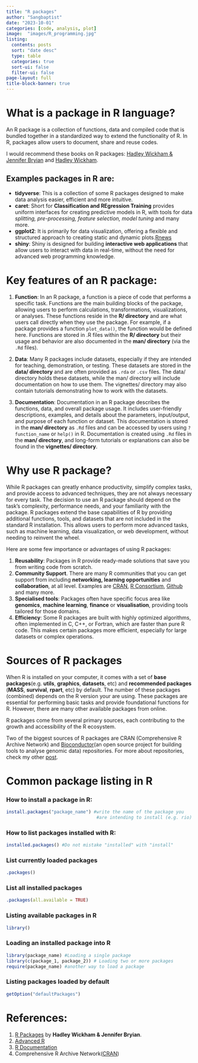 ```yaml
---
title: "R packages"
author: "Sangbaptist"
date: "2023-10-01"
categories: [code, analysis, plot]
image:  "images/R_programming.jpg"
listing: 
  contents: posts
  sort: "date desc"
  type: table
  categories: true
  sort-ui: false
  filter-ui: false
page-layout: full
title-block-banner: true
---
```


# What is a package in R language?

An R package is a collection of functions, data and compiled code that is bundled together in a standardized way to extend the functionality of R. In R, packages allow users to document, share and reuse codes.

I would recommend these books on R packages: [Hadley Wickham & Jennifer Bryian](https://r-pkgs.org/) and [Hadley Wickham](https://www.amazon.com/Packages-Organize-Test-Document-Share/dp/1491910593).

## Examples packages in R are:

-   **tidyverse**: This is a collection of some R packages designed to make data analysis easier, efficient and more intuitive.
-   **caret**: Short for **Classification and REgression Training** provides uniform interfaces for creating predictive models in R, with tools for data *splitting, pre-processing, feature selection, model tuning* and many more.
-   **ggplot2**: It is primarily for data visualization, offering a flexible and structured approach to creating static and dynamic plots.[Rnews](https://cran.r-project.org/doc/Rnews/Rnews_2008-2.pdf)
-   **shiny**: Shiny is designed for building **interactive web applications** that allow users to interact with data in real-time, without the need for advanced web programming knowledge.

# Key features of an R package:

1.  **Function**: In an R package, a function is a piece of code that performs a specific task. Functions are the main building blocks of the package, allowing users to perform calculations, transformations, visualizations, or analyses. These functions reside in the **R/ directory** and are what users call directly when they use the package. For example, if a package provides a function `plot_data()`, the function would be defined here. Functions are stored in .R files within the **R/ directory** but their usage and behavior are also documented in the **man/ directory** (via the `.Rd` files).

2.  **Data**: Many R packages include datasets, especially if they are intended for teaching, demonstration, or testing. These datasets are stored in the **data/ directory** and are often provided as `.rda` or `.csv` files. The data/ directory holds these datasets, while the man/ directory will include documentation on how to use them. The vignettes/ directory may also contain tutorials demonstrating how to work with the datasets.

3.  **Documentation**: Documentation in an R package describes the functions, data, and overall package usage. It includes user-friendly descriptions, examples, and details about the parameters, input/output, and purpose of each function or dataset. This documentation is stored in the **man/ directory** as `.Rd` files and can be accessed by users using `?function_name` or `help()` in R. Documentation is created using `.Rd` files in the **man/ directory**, and long-form tutorials or explanations can also be found in the **vignettes/ directory**.

# Why use R package?

While R packages can greatly enhance productivity, simplify complex tasks, and provide access to advanced techniques, they are not always necessary for every task. The decision to use an R package should depend on the task’s complexity, performance needs, and your familiarity with the package. R packages extend the base capabilities of R by providing additional functions, tools, and datasets that are not included in the standard R installation. This allows users to perform more advanced tasks, such as machine learning, data visualization, or web development, without needing to reinvent the wheel.

Here are some few importance or advantages of using R packages:

1.  **Reusability**: Packages in R provide ready-made solutions that save you from writing code from scratch.
2.  **Community Support**. There are many R communities that you can get support from including **networking, learning opportunities** and **collaboration**, at all level. Examples are [CRAN](https://cran.org), [R Consortium](https://r-consortium.org), [Github](https://github.com) and many more.
3.  **Specialised tools**: Packages often have specific focus area like **genomics**, **machine learning**, **finance** or **visualisation**, providing tools tailored for those domains.
4.  **Efficiency**: Some R packages are built with highly optimized algorithms, often implemented in C, C++, or Fortran, which are faster than pure R code. This makes certain packages more efficient, especially for large datasets or complex operations.

# Sources of R packages

When R is installed on your computer, it comes with a set of **base packages**(e.g. **utils**, **graphics**, **datasets**, etc) and **recommended packages** (**MASS**, **survival**, **rpart**, etc) by default. The number of these packages (combined) depends on the R version your are using. These packages are essential for performing basic tasks and provide foundational functions for R. However, there are many other available packages from online.

R packages come from several primary sources, each contributing to the growth and accessibility of the R ecosystem.

Two of the biggest sources of R packages are CRAN (Comprehensive R Archive Network) and [Bioconductor](https://www.bioconductor.org/)(an open source project for building tools to analyse genomic data) repositories. For more about repositories, check my other [post](https://sbaptist.quarto.pub/sbmendy/posts/R%20respositories.html).

# Common package listing in R

### How to install a package in R:

```r
install.packages("package_name") #write the name of the package you
                                  #are intending to install (e.g. rio)
```

### How to list packages installed with R:

```r
installed.packages() #Do not mistake "installed" with "install"
```

### List currently loaded packages

```r
.packages()
```

### List all installed packages

```r
.packages(all.available = TRUE)
```

### Listing available packages in R

```r
library()
```

### Loading an installed package into R

```r
library(package_name) #Loading a single package
library(c(package_1, package_2)) # Loading two or more packages
require(package_name) #another way to load a package
```

### Listing packages loaded by default

```r
getOption("defaultPackages")
```

# References:

1.  [R Packages](https://books.google.gm/books/about/R_Packages.html?id=lTHFEAAAQBAJ&redir_esc=y) by **Hadley Wickham & Jennifer Bryian**.
2.  [Advanced R](https://adv-r.hadley.nz/)
3.  [R Documentation](https://r-consortium.org)
4.  Comprehensive R Archive Network([CRAN](https://cran.org))
